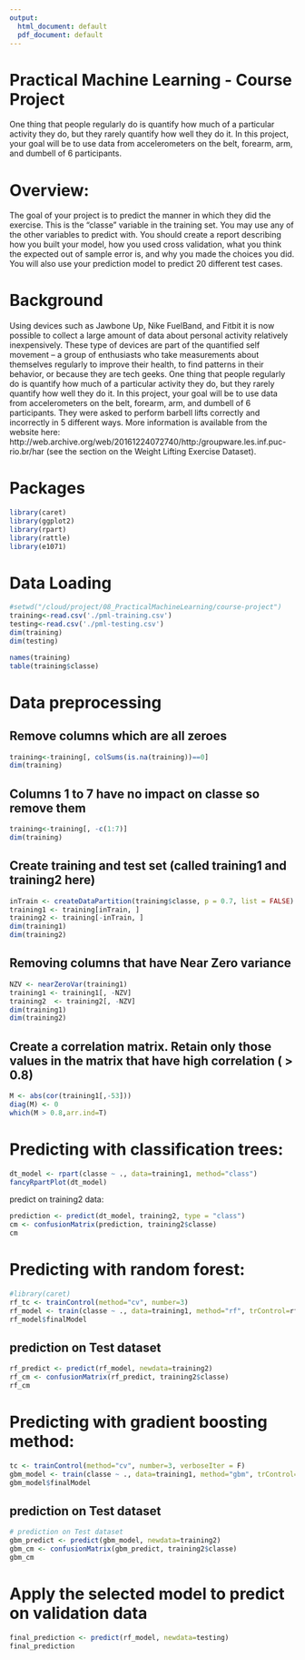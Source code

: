 ---
output:
  html_document: default
  pdf_document: default
---

# Practical Machine Learning - Course Project
One thing that people regularly do is quantify how much of a particular activity they do, but they rarely quantify how well they do it. In this project, your goal will be to use data from accelerometers on the belt, forearm, arm, and dumbell of 6 participants.



# Overview:
The goal of your project is to predict the manner in which they did the exercise. This is the "classe" variable in the training set. You may use any of the other variables to predict with. You should create a report describing how you built your model, how you used cross validation, what you think the expected out of sample error is, and why you made the choices you did. You will also use your prediction model to predict 20 different test cases.

# Background
Using devices such as Jawbone Up, Nike FuelBand, and Fitbit it is now possible to collect a large amount of data about personal activity relatively inexpensively. These type of devices are part of the quantified self movement – a group of enthusiasts who take measurements about themselves regularly to improve their health, to find patterns in their behavior, or because they are tech geeks. One thing that people regularly do is quantify how much of a particular activity they do, but they rarely quantify how well they do it. In this project, your goal will be to use data from accelerometers on the belt, forearm, arm, and dumbell of 6 participants. They were asked to perform barbell lifts correctly and incorrectly in 5 different ways. More information is available from the website here: http://web.archive.org/web/20161224072740/http:/groupware.les.inf.puc-rio.br/har (see the section on the Weight Lifting Exercise Dataset).

# Packages
```{r}
library(caret)
library(ggplot2)
library(rpart)
library(rattle)
library(e1071)

```



# Data Loading

```{r}
#setwd("/cloud/project/08_PracticalMachineLearning/course-project")
training<-read.csv('./pml-training.csv')
testing<-read.csv('./pml-testing.csv')
dim(training)
dim(testing)
```
```{r}
names(training)
table(training$classe)
```

# Data preprocessing

## Remove columns which are all zeroes
```{r}
training<-training[, colSums(is.na(training))==0]
dim(training)
```

## Columns 1 to 7 have no impact on classe so remove them
```{r}
training<-training[, -c(1:7)]
dim(training)
```

## Create training and test set (called training1 and training2 here)
```{r}
inTrain <- createDataPartition(training$classe, p = 0.7, list = FALSE)
training1 <- training[inTrain, ]
training2 <- training[-inTrain, ]
dim(training1)
dim(training2)
```

## Removing columns that have Near Zero variance
```{r}
NZV <- nearZeroVar(training1)
training1 <- training1[, -NZV]
training2  <- training2[, -NZV]
dim(training1)
dim(training2)
```

## Create a correlation matrix. Retain only those values in the matrix that have high correlation ( > 0.8)
```{r}
M <- abs(cor(training1[,-53]))
diag(M) <- 0
which(M > 0.8,arr.ind=T)
```


# Predicting with classification trees:

```{r}
dt_model <- rpart(classe ~ ., data=training1, method="class")
fancyRpartPlot(dt_model)
```

predict on training2 data:

```{r}
prediction <- predict(dt_model, training2, type = "class")
cm <- confusionMatrix(prediction, training2$classe)
cm
```

# Predicting with random forest:

```{r}
#library(caret)
rf_tc <- trainControl(method="cv", number=3)
rf_model <- train(classe ~ ., data=training1, method="rf", trControl=rf_tc)
rf_model$finalModel
```

## prediction on Test dataset
```{r}
rf_predict <- predict(rf_model, newdata=training2)
rf_cm <- confusionMatrix(rf_predict, training2$classe)
rf_cm
```


# Predicting with gradient boosting method:

```{r}
tc <- trainControl(method="cv", number=3, verboseIter = F)
gbm_model <- train(classe ~ ., data=training1, method="gbm", trControl=tc)
gbm_model$finalModel
```

## prediction on Test dataset
```{r}
# prediction on Test dataset
gbm_predict <- predict(gbm_model, newdata=training2)
gbm_cm <- confusionMatrix(gbm_predict, training2$classe)
gbm_cm
```


# Apply the selected model to predict on validation data




```{r}
final_prediction <- predict(rf_model, newdata=testing)
final_prediction
```


























